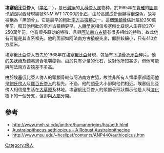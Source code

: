 {{Speciesbox
| image = Paranthropus aethiopicus.JPG
| status = EX
| extinct = 化石
| fossil_range = [[漸新世|漸新世]]
| taxon=Paranthropus aethiopicus
| authority = (Olson, 1985)
}}

'''埃塞俄比亞傍人'''（[[学名|学名]]：''{{lang|la|Paranthropus aethiopicus}}''），是已[[滅絕|滅絕]]的[[人科|人科]][[傍人属|傍人属]]物种。於1985年在[[肯雅|肯雅]]的[[圖爾卡納湖|圖爾卡納湖]]以西發現編號KNM WT 17000的[[化石|化石]]，由於高[[鎂|鎂]]成份而顯得很深色，故亦被稱為「黑頭骨」。它是最早的粗壯[[南方古猿類|南方古猿類]]之一。這個[[頭顱骨|頭顱骨]]估計屬於250萬年前，較其他粗壯的南方古猿類更早。[[人類學家|人類學家]]相信埃塞俄比亞傍人生存於270-250萬年前。他有很多原始的特徵，且與[[阿法南方古猿|阿法南方古猿]]有很多相似的特徵，故此他有可能是其直系祖先。他的面部如阿法南方古猿般突出，顱腔較細小，只有410立方厘米。

埃塞俄比亞傍人首先於1968年在[[埃塞俄比亞|埃塞俄比亞]]發現，包括有[[下頜骨|下頜骨]]及[[牙齒|牙齒]]碎片。他的[[矢狀嵴|矢狀嵴]]及[[顴弓|顴弓]]適合咀嚼硬物。由於只有少量的化石，故對他所知甚少，但他可能與阿法南方古猿差不多高。

由於埃塞俄比亞人傍人的頭顱骨較似阿法南方古猿，故並非所有人類學家都認同他是[[鮑氏傍人|鮑氏傍人]]及[[羅百氏傍人|羅百氏傍人]]的祖先。不過，他的[[顎骨|顎骨]]大小卻與他們相近。埃塞俄比亞傍人相信是生活在[[大草原|大草原]]及林地。埃塞俄比亞傍人的頭顱骨形狀顯示他是人科[[演化|演化]]樹下的一個分支，但卻與[[人屬|人屬]]分開。

==參考==
*http://www.mnh.si.edu/anthro/humanorigins/ha/aeth.html {{Wayback|url=http://www.mnh.si.edu/anthro/humanorigins/ha/aeth.html |date=20070904135340 }}
*[http://www.archaeologyinfo.com/australopithecusaethiopicus.htm Australopithecus aethiopicus - A Robust Australopithecine] {{Wayback|url=http://www.archaeologyinfo.com/australopithecusaethiopicus.htm |date=20110516121312 }}
*http://www.msu.edu/~heslipst/contents/ANP440/aethiopicus.htm {{Wayback|url=http://www.msu.edu/~heslipst/contents/ANP440/aethiopicus.htm |date=20120829062324 }}

{{人类演化}}
{{Taxonbar|from=Q310517}}

[[Category:傍人|Category:傍人]]